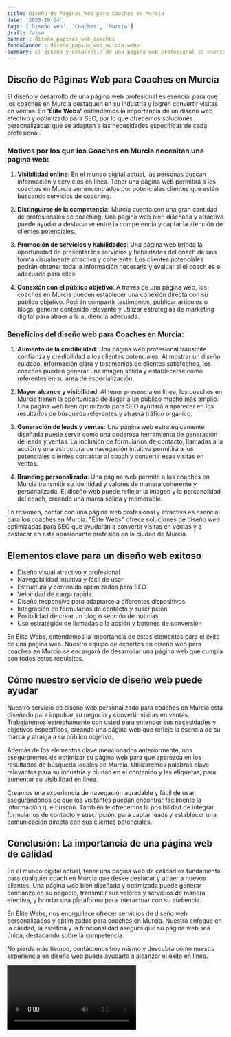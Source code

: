 ```yaml
---
title: Diseño de Páginas Web para Coaches en Murcia
date: '2023-10-04'
tags: ['Diseño web', 'Coaches', 'Murcia']
draft: false
banner : diseño_paginas_web_coaches
fondoBanner : diseño_pagina_web_murcia.webp
summary: El diseño y desarrollo de una página web profesional es esencial para que los coaches en Murcia destaquen en su industria y logren convertir visitas en ventas. En 'Élite Webs' entendemos la importancia de un diseño web efectivo y optimizado para SEO, por lo que ofrecemos soluciones personalizadas que se adaptan a las necesidades específicas de cada profesional.
---
```


## Diseño de Páginas Web para Coaches en Murcia

El diseño y desarrollo de una página web profesional es esencial para que los coaches en Murcia destaquen en su industria y logren convertir visitas en ventas. En **'Élite Webs'** entendemos la importancia de un diseño web efectivo y optimizado para SEO, por lo que ofrecemos soluciones personalizadas que se adaptan a las necesidades específicas de cada profesional.

### Motivos por los que los Coaches en Murcia necesitan una página web:

1. **Visibilidad online**: En el mundo digital actual, las personas buscan información y servicios en línea. Tener una página web permitirá a los coaches en Murcia ser encontrados por potenciales clientes que están buscando servicios de coaching.

2. **Distinguirse de la competencia**: Murcia cuenta con una gran cantidad de profesionales de coaching. Una página web bien diseñada y atractiva puede ayudar a destacarse entre la competencia y captar la atención de clientes potenciales.

3. **Promoción de servicios y habilidades**: Una página web brinda la oportunidad de presentar los servicios y habilidades del coach de una forma visualmente atractiva y coherente. Los clientes potenciales podrán obtener toda la información necesaria y evaluar si el coach es el adecuado para ellos.

4. **Conexión con el público objetivo**: A través de una página web, los coaches en Murcia pueden establecer una conexión directa con su público objetivo. Podrán compartir testimonios, publicar artículos o blogs, generar contenido relevante y utilizar estrategias de marketing digital para atraer a la audiencia adecuada.

### Beneficios del diseño web para Coaches en Murcia:

1. **Aumento de la credibilidad**: Una página web profesional transmite confianza y credibilidad a los clientes potenciales. Al mostrar un diseño cuidado, información clara y testimonios de clientes satisfechos, los coaches pueden generar una imagen sólida y establecerse como referentes en su área de especialización.

2. **Mayor alcance y visibilidad**: Al tener presencia en línea, los coaches en Murcia tienen la oportunidad de llegar a un público mucho más amplio. Una página web bien optimizada para SEO ayudará a aparecer en los resultados de búsqueda relevantes y atraerá tráfico orgánico.

3. **Generación de leads y ventas**: Una página web estratégicamente diseñada puede servir como una poderosa herramienta de generación de leads y ventas. La inclusión de formularios de contacto, llamadas a la acción y una estructura de navegación intuitiva permitirá a los potenciales clientes contactar al coach y convertir esas visitas en ventas.

4. **Branding personalizado**: Una página web permite a los coaches en Murcia transmitir su identidad y valores de manera coherente y personalizada. El diseño web puede reflejar la imagen y la personalidad del coach, creando una marca sólida y memorable.

En resumen, contar con una página web profesional y atractiva es esencial para los coaches en Murcia. "Élite Webs" ofrece soluciones de diseño web optimizadas para SEO que ayudarán a convertir visitas en ventas y a destacar en esta apasionante profesión en la ciudad de Murcia.

<GifSeo />

<Cta />

## Elementos clave para un diseño web exitoso

- Diseño visual atractivo y profesional
- Navegabilidad intuitiva y fácil de usar
- Estructura y contenido optimizados para SEO
- Velocidad de carga rápida
- Diseño responsive para adaptarse a diferentes dispositivos
- Integración de formularios de contacto y suscripción
- Posibilidad de crear un blog o sección de noticias
- Uso estratégico de llamadas a la acción y botones de conversión

En Élite Webs, entendemos la importancia de estos elementos para el éxito de una página web. Nuestro equipo de expertos en diseño web para coaches en Murcia se encargará de desarrollar una página web que cumpla con todos estos requisitos.

## Cómo nuestro servicio de diseño web puede ayudar

Nuestro servicio de diseño web personalizado para coaches en Murcia está diseñado para impulsar su negocio y convertir visitas en ventas. Trabajaremos estrechamente con usted para entender sus necesidades y objetivos específicos, creando una página web que refleje la esencia de su marca y atraiga a su público objetivo.

Además de los elementos clave mencionados anteriormente, nos aseguraremos de optimizar su página web para que aparezca en los resultados de búsqueda locales de Murcia. Utilizaremos palabras clave relevantes para su industria y ciudad en el contenido y las etiquetas, para aumentar su visibilidad en línea.

Creamos una experiencia de navegación agradable y fácil de usar, asegurándonos de que los visitantes puedan encontrar fácilmente la información que buscan. También le ofrecemos la posibilidad de integrar formularios de contacto y suscripción, para captar leads y establecer una comunicación directa con sus clientes potenciales.

## Conclusión: La importancia de una página web de calidad

En el mundo digital actual, tener una página web de calidad es fundamental para cualquier coach en Murcia que desee destacar y atraer a nuevos clientes. Una página web bien diseñada y optimizada puede generar confianza en su negocio, transmitir sus valores y servicios de manera efectiva, y brindar una plataforma para interactuar con su audiencia.

En Élite Webs, nos enorgullece ofrecer servicios de diseño web personalizados y optimizados para coaches en Murcia. Nuestro enfoque en la calidad, la estética y la funcionalidad asegura que su página web sea única, destacando sobre la competencia.

No pierda más tiempo, contáctenos hoy mismo y descubra cómo nuestra experiencia en diseño web puede ayudarlo a alcanzar el éxito en línea.

<Video />

<CtaBot job='Coaches' city='Murcia'/>

<Gmaps query='Murcia+españa+maps' />
